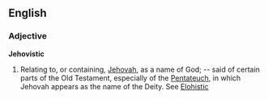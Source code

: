 ==English==

===Adjective===
'''Jehovistic'''

#Relating to, or containing, [[Jehovah]], as a name of God; -- said of certain parts of the Old Testament, especially of the [[Pentateuch]], in which Jehovah appears as the name of the Deity. See [[Elohistic]]